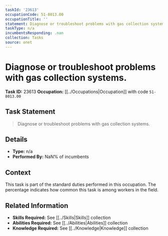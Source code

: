 ```yaml
---
taskId: '23613'
occupationCode: 51-8013.00
occupationTitle: ''
statement: Diagnose or troubleshoot problems with gas collection systems.
taskType: n/a
incumbentsResponding: .nan
collection: Tasks
source: onet
---
```

# Diagnose or troubleshoot problems with gas collection systems.

**Task ID:** 23613
**Occupation:** [[../Occupations|Occupation]] with code `51-8013.00`

## Task Statement

> Diagnose or troubleshoot problems with gas collection systems.

## Details

- **Type:** n/a
- **Performed By:** NaN% of incumbents

## Context

This task is part of the standard duties performed in this occupation. The percentage indicates how common this task is among workers in the field.

## Related Information

- **Skills Required:** See [[../Skills|Skills]] collection
- **Abilities Required:** See [[../Abilities|Abilities]] collection
- **Knowledge Required:** See [[../Knowledge|Knowledge]] collection
